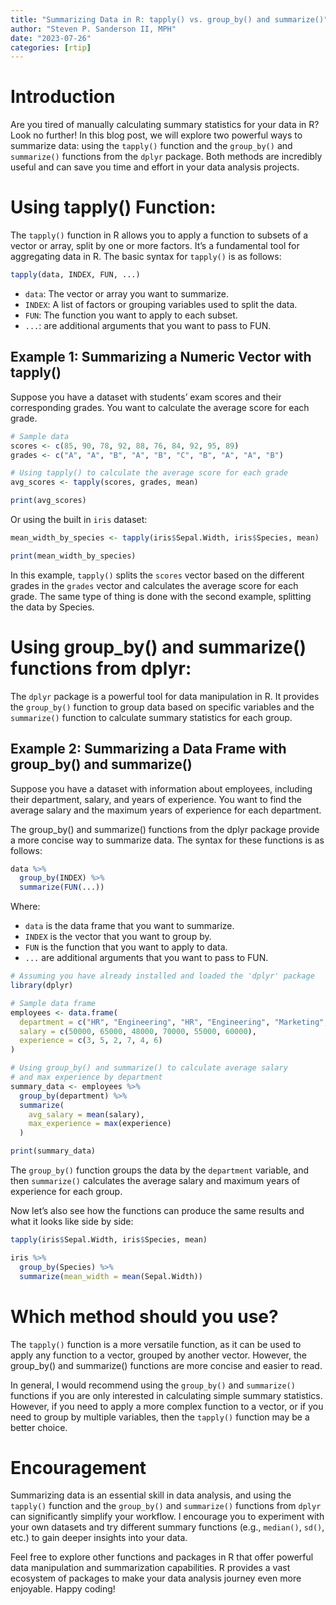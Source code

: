 ```yaml
---
title: "Summarizing Data in R: tapply() vs. group_by() and summarize()"
author: "Steven P. Sanderson II, MPH"
date: "2023-07-26"
categories: [rtip]
---
```


# Introduction

Are you tired of manually calculating summary statistics for your data in R? Look no further! In this blog post, we will explore two powerful ways to summarize data: using the `tapply()` function and the `group_by()` and `summarize()` functions from the `dplyr` package. Both methods are incredibly useful and can save you time and effort in your data analysis projects.

# Using tapply() Function:

The `tapply()` function in R allows you to apply a function to subsets of a vector or array, split by one or more factors. It's a fundamental tool for aggregating data in R. The basic syntax for `tapply()` is as follows:

```r
tapply(data, INDEX, FUN, ...)
```

- `data`: The vector or array you want to summarize.
- `INDEX`: A list of factors or grouping variables used to split the data.
- `FUN`: The function you want to apply to each subset.
- `...`: are additional arguments that you want to pass to FUN.

## Example 1: Summarizing a Numeric Vector with tapply()

Suppose you have a dataset with students' exam scores and their corresponding grades. You want to calculate the average score for each grade.

```r
# Sample data
scores <- c(85, 90, 78, 92, 88, 76, 84, 92, 95, 89)
grades <- c("A", "A", "B", "A", "B", "C", "B", "A", "A", "B")

# Using tapply() to calculate the average score for each grade
avg_scores <- tapply(scores, grades, mean)

print(avg_scores)
```

Or using the built in `iris` dataset:

```r
mean_width_by_species <- tapply(iris$Sepal.Width, iris$Species, mean)

print(mean_width_by_species)
```

In this example, `tapply()` splits the `scores` vector based on the different grades in the `grades` vector and calculates the average score for each grade. The same type of thing is done with the second example, splitting the data by Species.

# Using group_by() and summarize() functions from dplyr:

The `dplyr` package is a powerful tool for data manipulation in R. It provides the `group_by()` function to group data based on specific variables and the `summarize()` function to calculate summary statistics for each group.

## Example 2: Summarizing a Data Frame with group_by() and summarize()

Suppose you have a dataset with information about employees, including their department, salary, and years of experience. You want to find the average salary and the maximum years of experience for each department.

The group_by() and summarize() functions from the dplyr package provide a more concise way to summarize data. The syntax for these functions is as follows:

```R
data %>%
  group_by(INDEX) %>%
  summarize(FUN(...))
```

Where:

*    `data` is the data frame that you want to summarize.
*    `INDEX` is the vector that you want to group by.
*    `FUN` is the function that you want to apply to data.
*    `...` are additional arguments that you want to pass to FUN.


```r
# Assuming you have already installed and loaded the 'dplyr' package
library(dplyr)

# Sample data frame
employees <- data.frame(
  department = c("HR", "Engineering", "HR", "Engineering", "Marketing", "Marketing"),
  salary = c(50000, 65000, 48000, 70000, 55000, 60000),
  experience = c(3, 5, 2, 7, 4, 6)
)

# Using group_by() and summarize() to calculate average salary 
# and max experience by department
summary_data <- employees %>%
  group_by(department) %>%
  summarize(
    avg_salary = mean(salary), 
    max_experience = max(experience)
  )

print(summary_data)
```

The `group_by()` function groups the data by the `department` variable, and then `summarize()` calculates the average salary and maximum years of experience for each group.

Now let's also see how the functions can produce the same results and what it looks like side by side:

```r
tapply(iris$Sepal.Width, iris$Species, mean)

iris %>%
  group_by(Species) %>%
  summarize(mean_width = mean(Sepal.Width))
```

# Which method should you use?

The `tapply()` function is a more versatile function, as it can be used to apply any function to a vector, grouped by another vector. However, the group_by() and summarize() functions are more concise and easier to read.

In general, I would recommend using the `group_by()` and `summarize()` functions if you are only interested in calculating simple summary statistics. However, if you need to apply a more complex function to a vector, or if you need to group by multiple variables, then the `tapply()` function may be a better choice.

# Encouragement

Summarizing data is an essential skill in data analysis, and using the `tapply()` function and the `group_by()` and `summarize()` functions from `dplyr` can significantly simplify your workflow. I encourage you to experiment with your own datasets and try different summary functions (e.g., `median()`, `sd()`, etc.) to gain deeper insights into your data.

Feel free to explore other functions and packages in R that offer powerful data manipulation and summarization capabilities. R provides a vast ecosystem of packages to make your data analysis journey even more enjoyable. Happy coding!